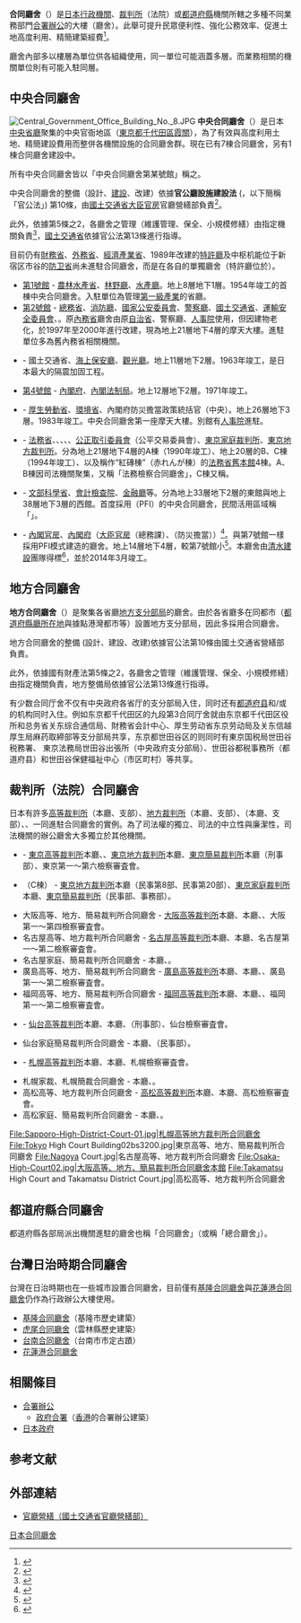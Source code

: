 '''合同廳舍'''（{{jpn|j=合同庁舎|hg=ごうどうちょうしゃ|rm=gōdō chōsha|f=y}}）是[[日本行政機關|日本行政機關]]、[[日本裁判所|裁判所]]（法院）或[[都道府縣|都道府縣]]機關所轄之多種不同業務部門[[合署辦公|合署辦公]]的大樓（廳舍）。此舉可提升民眾便利性、強化公務效率、促進土地高度利用、精簡建築經費<ref name="yougo">{{Cite web|url=http://www.mlit.go.jp/yougo/j-k4.html|title=用語集|publisher=国土交通省|accessdate=2014-03-21|archive-url=https://web.archive.org/web/20090401204735/http://www.mlit.go.jp/yougo/j-k4.html|archive-date=2009-04-01|dead-url=yes}}</ref>。

廳舍內部多以樓層為單位供各組織使用，同一單位可能涵蓋多層。而業務相關的機關單位則有可能入駐同層。

== 中央合同廳舍 ==
[[File:Central_Government_Office_Building_No._8.JPG|thumb]]
'''中央合同廳舍'''（{{jpn|j=中央合同庁舎|hg=ちゅうおうごうどうちょうしゃ}}）是日本[[中央省廳|中央省廳]]聚集的中央官衙地區（[[東京都|東京都]][[千代田區|千代田區]][[霞關|霞關]]），為了有效與高度利用土地、精簡建設費用而整併各機關設施的合同廳舍群。現在已有7棟合同廳舍，另有1棟合同廳舍建設中。

所有中央合同廳舍皆以「中央合同廳舍第某號館」稱之。

中央合同廳舍的整備（設計、[[建設|建設]]、改建）依據'''官公廳設施建設法''' ({{lang-ja|官公庁施設の建設等に関する法律}}，以下簡稱「官公法」) 第10條，由[[國土交通省大臣官房|國土交通省大臣官房]]官廳營繕部負責<ref>{{Cite web |url=http://law.e-gov.go.jp/htmldata/S26/S26HO181.html |title=官公庁施設の建設等に関する法律 (昭和26年6月1日法律第181号) |access-date=2015-03-01 |archive-url=https://web.archive.org/web/20150402094227/http://law.e-gov.go.jp/htmldata/S26/S26HO181.html |archive-date=2015-04-02 |dead-url=yes }}</ref>。

此外，依據{{link-ja|國有財產法 (日本)|国有財産法|國有財產法}}第5條之2，各廳舍之管理（維護管理、保全、小規模修繕）由指定機關負責<ref>{{Cite web |url=http://law.e-gov.go.jp/htmldata/S23/S23HO073.html |title=国有財産法 (昭和23年6月30日法律第73号) |access-date=2015-03-01 |archive-url=https://web.archive.org/web/20150402104711/http://law.e-gov.go.jp/htmldata/S23/S23HO073.html |archive-date=2015-04-02 |dead-url=yes }}</ref>，[[國土交通省|國土交通省]]依據官公法第13條進行指導。

目前仍有[[財務省_(日本)|財務省]]、[[日本外務省|外務省]]、[[經濟產業省|經濟產業省]]、1989年改建的[[特許廳_(日本)|特許廳]]及中枢机能位于新宿区市谷的[[防卫省|防卫省]]尚未進駐合同廳舍，而是在各自的單獨廳舍（特許廳位於{{link-ja|特許廳綜合廳舍|特許庁総合庁舎}}）。

* [[中央合同廳舍第1號館|第1號館]] - [[農林水產省|農林水產省]]、[[林野廳|林野廳]]、[[水產廳|水產廳]]。地上8層地下1層。1954年竣工的首棟中央合同廳舍。入駐單位為管理[[第一級產業|第一級產業]]的省廳。
* [[中央合同廳舍第2號館|第2號館]] - [[總務省|總務省]]、[[日本消防廳|消防廳]]、[[國家公安委員會|國家公安委員會]]、[[日本警察廳|警察廳]]、[[國土交通省|國土交通省]]、[[運輸安全委員會|運輸安全委員會]]、{{link-ja|海難審判所|海難審判所}}。原[[內務省_(日本)|內務省]]廳舍由原[[自治省|自治省]]、警察廳、[[人事院|人事院]]使用，但因建物老化，於1997年至2000年進行改建，現為地上21層地下4層的摩天大樓。進駐單位多為舊內務省相關機關。
* {{link-ja|中央合同庁舎第3號館|中央合同庁舎第3号館|第3號館}} - 國土交通省、[[海上保安廳|海上保安廳]]、[[觀光廳|觀光廳]]。地上11層地下2層。1963年竣工，是日本最大的隔震加固工程。
* [[中央合同廳舍第4號館|第4號館]] - [[內閣府|內閣府]]、[[內閣法制局|內閣法制局]]。地上12層地下2層。1971年竣工。
* {{link-ja|中央合同廳舍第5號館|中央合同庁舎第5号館|第5號館}} - [[厚生勞動省|厚生勞動省]]、[[環境省|環境省]]、內閣府防災擔當政策統括官（中央{{link-ja|災害對策本部|災害対策本部}}）。地上26層地下3層。1983年竣工。中央合同廳舍第一座摩天大樓。別館有[[人事院|人事院]]進駐。
* {{link-ja|中央合同廳舍第6號館|中央合同庁舎第6号館|第6號館}} - [[法務省|法務省]]、{{link-ja|最高檢察廳|最高検察庁}}、{{link-ja|東京高等檢察廳|東京高等検察庁}}、{{link-ja|東京地方檢察廳|東京地方検察庁}}、{{link-ja|東京區檢察廳|東京区検察庁}}、[[公正取引委員會|公正取引委員會]]（公平交易委員會）、[[東京家庭裁判所|東京家庭裁判所]]、[[東京地方裁判所|東京地方裁判所]]。分為地上21層地下4層的A棟（1990年竣工）、地上20層的B、C棟（1994年竣工）、以及稱作“紅磚棟”（赤れんが棟）的[[法務省舊本館|法務省舊本館]]4棟。A、B棟因司法機關聚集，又稱「法務檢察合同廳舍」，C棟又稱{{link-ja|東京家庭、簡易裁判所合同廳舍|東京家庭・簡易裁判所合同庁舎}}。
* {{link-ja|中央合同廳舍第7號館|中央合同庁舎第7号館|第7號館}} - [[文部科學省|文部科學省]]、[[會計檢查院|會計檢查院]]、[[金融廳|金融廳]]等。分為地上33層地下2層的東館與地上38層地下3層的西館。首度採用{{link-en|民間融資提案|Private finance initiative}}（PFI）的中央合同廳舍，民間活用區域稱「{{link-ja|霞關Common Gate|霞が関コモンゲート}}」。
* {{link-ja|中央合同廳舍第8號館|中央合同庁舎第8号館|第8號館}} - [[內閣官房|內閣官房]]、[[內閣府|內閣府]]（[[大臣官房|大臣官房]]（總務課）、{{link-ja|政策統括官|政策統括官}}（防災擔當））<ref>{{Cite web|url=http://www.cao.go.jp/about/address.html|title=所在地情報|publisher=内閣府|accessdate=2014-05-18|archive-date=2014-06-12|archive-url=https://web.archive.org/web/20140612222649/http://www.cao.go.jp/about/address.html|dead-url=no}}</ref>。與第7號館一樣採用PFI模式建造的廳舍。地上14層地下4層，較第7號館小<ref>{{Cite web|url=http://www.shimz.co.jp/theme/pfi/cyuohgovoff.html|title=中央合同庁舎第8号館整備等事業/PFI事業の実績紹介|date=2010-05-14|accessdate=2010-12-26|archive-date=2014-03-21|archive-url=https://web.archive.org/web/20140321071655/http://www.shimz.co.jp/theme/pfi/cyuohgovoff.html|dead-url=no}}</ref>。本廳舍由[[清水建設|清水建設]]團隊得標<ref>{{Cite web|title=中央合同庁舎第8号館整備等事業 民間事業者選定結果|format=PDF|publisher=国土交通省大臣官房官庁営繕部|url=http://www.mlit.go.jp/common/000108209.pdf|date=2010-02-17|accessdate=2010-12-26|deadurl=yes|archiveurl=https://web.archive.org/web/20130302030919/http://www.mlit.go.jp/common/000108209.pdf|archivedate=2013-03-02}}</ref>，並於2014年3月竣工。

== 地方合同廳舍 ==
'''地方合同廳舍'''（{{jpn|j=地方合同庁舎|hg=ちほうごうどうちょうしゃ}}）是聚集各省廳[[地方支分部局|地方支分部局]]的廳舍。由於各省廳多在同都市（[[都道府縣廳所在地|都道府縣廳所在地]]與據點港灣都市等）設置地方支分部局，因此多採用合同廳舍。

地方合同廳舍的整備 (設計、建設、改建)依據官公法第10條由國土交通省{{link-ja|地方整備局|地方整備局}}營繕部負責。

此外，依據國有財產法第5條之2，各廳舍之管理（維護管理、保全、小規模修繕）由指定機關負責，地方整備局依據官公法第13條進行指導。

有少数合同厅舍不仅有中央政府各省厅的支分部局入住，同时还有[[都道府县|都道府县]]和/或{{link-ja|市区町村|地方自治体}}的机构同时入住。例如东京都千代田区的九段第3合同厅舍就由东京都千代田区役所和总务省关东综合通信局、財務省会計中心、厚生劳动省东京劳动局及关东信越厚生局麻药取締部等支分部局共享，东京都世田谷区的{{link-ja|世田谷合同厅舍|世田谷合同庁舎}}则同时有東京国税局世田谷税務署、
東京法務局世田谷出張所（中央政府支分部局）、世田谷都税事務所（都道府县）和世田谷保健福祉中心（市区町村）等共享。

== 裁判所（法院）合同廳舍 ==
日本有許多[[上訴法院|高等裁判所]]（本廳、支部）、[[地方裁判所_(日本)|地方裁判所]]（本廳、支部）、{{link-en|家事法庭|Family court|家庭裁判所}}（本廳、支部）、{{link-ja|簡易裁判所|簡易裁判所}}、{{link-ja|檢察審査會|検察審査会}}一同進駐合同廳舍的實例。為了司法權的獨立、司法的中立性與廉潔性，司法機關的辦公廳舍大多獨立於其他機關。

* {{link-ja|東京高等、地方、簡易裁判所合同廳舍|東京高等・地方・簡易裁判所合同庁舎}} - [[東京高等裁判所|東京高等裁判所]]本廳、{{link-ja|知的財產高等裁判所|知的財産高等裁判所}}、[[東京地方裁判所|東京地方裁判所]]本廳、[[東京簡易裁判所|東京簡易裁判所]]本廳（刑事部）、東京第一～第六檢察審査會。
* {{link-ja|東京家庭、簡易裁判所合同廳舍|東京家庭・簡易裁判所合同庁舎}}（{{link-ja|中央合同廳舍第6號館|中央合同庁舎第6号館}}C棟） - [[東京地方裁判所|東京地方裁判所]]本廳（民事第8部、民事第20部）、[[東京家庭裁判所|東京家庭裁判所]]本廳、[[東京簡易裁判所|東京簡易裁判所]]（民事部、事務部）。
* 大阪高等、地方、簡易裁判所合同廳舍 - [[大阪高等裁判所|大阪高等裁判所]]本廳、{{link-ja|大阪地方裁判所|大阪地方裁判所}}本廳、{{link-ja|大阪簡易裁判所|大阪簡易裁判所}}、大阪第一～第四檢察審査會。
* 名古屋高等、地方裁判所合同廳舍 - [[名古屋高等裁判所|名古屋高等裁判所]]本廳、{{link-ja|名古屋地方裁判所|名古屋地方裁判所}}本廳、名古屋第一～第二檢察審査會。
* 名古屋家庭、簡易裁判所合同廳舍 - {{link-ja|名古屋家庭裁判所|名古屋家庭裁判所}}本廳、{{link-ja|名古屋簡易裁判所|名古屋簡易裁判所}}。
* 廣島高等、地方、簡易裁判所合同廳舍 - [[廣島高等裁判所|廣島高等裁判所]]本廳、{{link-ja|廣島地方裁判所|広島地方裁判所}}本廳、{{link-ja|廣島簡易裁判所|広島簡易裁判所}}、廣島第一～第二檢察審査會。
* 福岡高等、地方、簡易裁判所合同廳舍 - [[福岡高等裁判所|福岡高等裁判所]]本廳、{{link-ja|福岡地方裁判所|福岡地方裁判所}}本廳、{{link-ja|福岡簡易裁判所|福岡簡易裁判所}}、福岡第一～第二檢察審査會。
* {{link-ja|仙台高等、地方、簡易裁判所合同廳舍|仙台高等・地方・簡易裁判所合同庁舎}} - [[仙台高等裁判所|仙台高等裁判所]]本廳、{{link-ja|仙台地方裁判所|仙台地方裁判所}}本廳、{{link-ja|仙台簡易裁判所|仙台簡易裁判所}}（刑事部）、仙台檢察審査會。
* 仙台家庭簡易裁判所合同廳舍 - {{link-ja|仙台家庭裁判所|仙台家庭裁判所}}本廳、{{link-ja|仙台簡易裁判所|仙台簡易裁判所}}（民事部）。
* {{link-ja|札幌高等、地方裁判所合同廳舍|札幌高等・地方裁判所合同庁舎}} - [[札幌高等裁判所|札幌高等裁判所]]本廳、{{link-ja|札幌地方裁判所|札幌地方裁判所}}本廳、札幌檢察審査會。
* 札幌家裁、札幌簡裁合同廳舍 - {{link-ja|札幌家庭裁判所|札幌家庭裁判所}}本廳、{{link-ja|札幌簡易裁判所|札幌簡易裁判所}}。
* 高松高等、地方裁判所合同廳舍 - [[高松高等裁判所|高松高等裁判所]]本廳、{{link-ja|高松地方裁判所|高松地方裁判所}}本廳、高松檢察審査會。
* 高松家庭、簡易裁判所合同廳舍 - {{link-ja|高松家庭裁判所|高松家庭裁判所}}本廳、{{link-ja|高松簡易裁判所|高松簡易裁判所}}。
<gallery>
File:Sapporo-High-District-Court-01.jpg|札幌高等地方裁判所合同廳舍
File:Tokyo High Court Building02bs3200.jpg|東京高等、地方、簡易裁判所合同廳舍
File:Nagoya Court.jpg|名古屋高等、地方裁判所合同廳舍
File:Osaka-High-Court02.jpg|大阪高等、地方、簡易裁判所合同廳舍本館
File:Takamatsu High Court and Takamatsu District Court.jpg|高松高等、地方裁判所合同廳舍
</gallery>

== 都道府縣合同廳舍 ==
都道府縣各部局派出機關進駐的廳舍也稱「合同廳舍」（或稱「總合廳舍」）。

== 台灣日治時期合同廳舍 ==
台灣在日治時期也在一些城市設置合同廳舍，目前僅有[[海港大樓|基隆合同廳舍]]與[[花蓮港合同廳舍|花蓮港合同廳舍]]仍作為行政辦公大樓使用。

* [[海港大樓|基隆合同廳舍]]（基隆市歷史建築）
* [[虎尾合同廳舍|虎尾合同廳舍]]（雲林縣歷史建築）
* [[原臺南合同廳舍|台南合同廳舍]]（台南市市定古蹟）
*[[花蓮港合同廳舍|花蓮港合同廳舍]]

==相關條目==
*[[合署辦公|合署辦公]]
**[[香港政府合署|政府合署]]（[[香港|香港]]的合署辦公建築）
*[[日本政府|日本政府]]

== 参考文献 ==
{{Reflist|30em}}

== 外部連結 ==
* [http://www.mlit.go.jp/gobuild/index.html 官廳營繕（國土交通省官廳營繕部）]{{Wayback|url=http://www.mlit.go.jp/gobuild/index.html |date=20150311082853 }}

{{DEFAULTSORT:Godo Chosha}}
[[Category:日本合同廳舍|]]